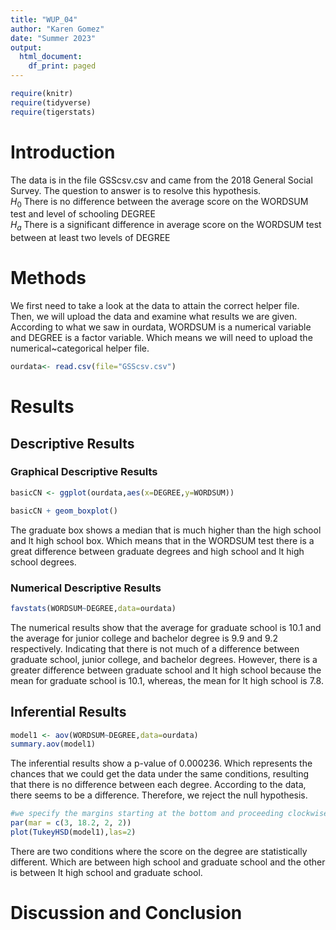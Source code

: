 ```yaml
---
title: "WUP_04"
author: "Karen Gomez"
date: "Summer 2023"
output:
  html_document:
    df_print: paged
---
```


```r
require(knitr)
require(tidyverse)
require(tigerstats)

```

# Introduction

<!--In this section you explain what you are trying to show.  Where did the data come from?  What is the research or other question you are trying to answer?!-->

The data is in the file GSScsv.csv and came from the 2018 General Social Survey.  The question to answer is to resolve this hypothesis.  
$H_0$ There is no difference between the average score on the WORDSUM test and level of schooling DEGREE  
$H_a$ There is a significant difference in average score on the WORDSUM test between at least two levels of DEGREE  

# Methods

<!--Mention that you intend to use chatGPT to the greatest extent possible. Give credit to chatGPT when you use it to create code in your report. Decide on your methods:  use "variable analysis" or other appropriate descriptors.  Make sure to choose at least one graphical method and at least one numerical method.!-->

We first need to take a look at the data to attain the correct helper file. Then, we will upload the data and examine what results we are given. According to what we saw in ourdata, WORDSUM is a numerical variable and DEGREE is a factor variable. Which means we will need to upload the numerical~categorical helper file.  

```r
ourdata<- read.csv(file="GSScsv.csv")
```

# Results

<!--Divide this section into two sub-sections:  One for your descriptive  results and one for your inferential results.!-->

## Descriptive Results

### Graphical Descriptive Results

<!--Graphical results here.  Make sure to show your code.  Provide appropriate labels for axes, giving units if possible, and provide a good title for the graph, too.  Use the graphical results to describe the patterns if any that exist in the data as focused toward the research question!-->

```r
basicCN <- ggplot(ourdata,aes(x=DEGREE,y=WORDSUM))

basicCN + geom_boxplot()
```

The graduate box shows a median that is much higher than the high school and lt high school box. Which means that in the WORDSUM test there is a great difference between graduate degrees and high school and lt high school degrees. 

### Numerical Descriptive Results

<!--Numerical results go here. Use the numerical results to describe the patterns if any that exist in the data as focused toward the research question!-->

```r
favstats(WORDSUM~DEGREE,data=ourdata)
```

The numerical results show that the average for graduate school is 10.1 and the average for junior college and bachelor degree is 9.9 and 9.2 respectively. Indicating that there is not much of a difference between graduate school, junior college, and bachelor degrees. However, there is a greater difference between graduate school and lt high school because the mean for graduate school is 10.1, whereas, the mean for lt high school is 7.8.

## Inferential Results

<!--State hypothesis clearly.  Make sure your discussion of the inferential test covers all the aspects that the test output produces, such as test statistic, p-value etc.  Make a decision about the null hypothesis, explain the assumptions on which the selected test/procedure was based, and why the chosen procedure satisfys the assumptions and is appropriate to answer the research question!-->

```r
model1 <- aov(WORDSUM~DEGREE,data=ourdata)
summary.aov(model1)
```

The inferential results show a p-value of 0.000236. Which represents the chances that we could get the data under the same conditions, resulting that there is no difference between each degree. According to the data, there seems to be a difference. Therefore, we reject the null hypothesis. 

```r
#we specify the margins starting at the bottom and proceeding clockwise - thus 8.7 is the left side margin to hold the names of the factors
par(mar = c(3, 18.2, 2, 2))
plot(TukeyHSD(model1),las=2)
```

There are two conditions where the score on the degree are statistically different. Which are between high school and graduate school and the other is between lt high school and graduate school.

# Discussion and Conclusion

<!--Discussion and conclusion here.  If you found a relationship be sure to consider whether the relationship occurs because one of the variavbles causes the other, or whether they perhasps are related for some other reason.  Watch the chapter 6 videos from the GeorgeTown videos collection.!-->
